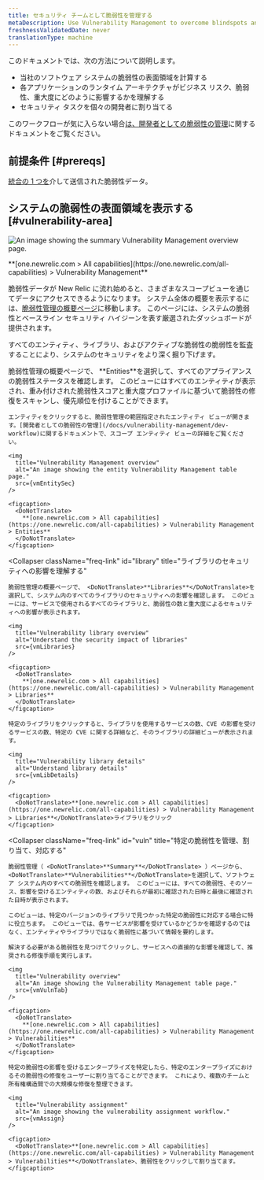 ```yaml
---
title: セキュリティ チームとして脆弱性を管理する
metaDescription: Use Vulnerability Management to overcome blindspots and assign remediation to developers as a security team.
freshnessValidatedDate: never
translationType: machine
---
```








このドキュメントでは、次の方法について説明します。

* 当社のソフトウェア システムの脆弱性の表面領域を計算する
* 各アプリケーションのランタイム アーキテクチャがビジネス リスク、脆弱性、重大度にどのように影響するかを理解する
* セキュリティ タスクを個々の開発者に割り当てる

このワークフローが気に入らない場合[は、開発者としての脆弱性の管理](/docs/vulnerability-management/dev-workflow)に関するドキュメントをご覧ください。

## 前提条件 [#prereqs]

[統合の 1 つを](/docs/vulnerability-management/integrations/overview)介して送信された脆弱性データ。

## システムの脆弱性の表面領域を表示する [#vulnerability-area]

<img
  title="Vulnerability Management overview"
  alt="An image showing the summary Vulnerability Management overview page."
  src={vmOverview}
/>

<figcaption>
  <DoNotTranslate>
    **[one.newrelic.com > All capabilities](https://one.newrelic.com/all-capabilities) > Vulnerability Management**
  </DoNotTranslate>
</figcaption>

脆弱性データが New Relic に流れ始めると、さまざまなスコープビューを通じてデータにアクセスできるようになります。 システム全体の概要を表示するには、[脆弱性管理の概要ページ](https://one.newrelic.com/vulnerability-management)に移動します。 このページには、システムの脆弱性とベースライン セキュリティ ハイジーンを表す厳選されたダッシュボードが提供されます。

すべてのエンティティ、ライブラリ、およびアクティブな脆弱性の脆弱性を監査することにより、システムのセキュリティをより深く掘り下げます。

<CollapserGroup>
  <Collapser
    className="freq-link"
    id="entity"
    title="すべてのエンティティの脆弱性を管理する"
  >
    脆弱性管理の概要ページで、 <DoNotTranslate>**Entities**</DoNotTranslate>を選択して、すべてのアプライアンスの脆弱性ステータスを確認します。 このビューにはすべてのエンティティが表示され、重み付けされた脆弱性スコアと重大度プロファイルに基づいて脆弱性の修復をスキャンし、優先順位を付けることができます。

    エンティティをクリックすると、脆弱性管理の範囲指定されたエンティティ ビューが開きます。[開発者としての脆弱性の管理](/docs/vulnerability-management/dev-workflow)に関するドキュメントで、スコープ エンティティ ビューの詳細をご覧ください。

    <img
      title="Vulnerability Management overview"
      alt="An image showing the entity Vulnerability Management table page."
      src={vmEntitySec}
    />

    <figcaption>
      <DoNotTranslate>
        **[one.newrelic.com > All capabilities](https://one.newrelic.com/all-capabilities) > Vulnerability Management > Entities**
      </DoNotTranslate>
    </figcaption>
  </Collapser>

  <Collapser
    className="freq-link"
    id="library"
    title="ライブラリのセキュリティへの影響を理解する"
  >
    脆弱性管理の概要ページで、 <DoNotTranslate>**Libraries**</DoNotTranslate>を選択して、システム内のすべてのライブラリのセキュリティへの影響を確認します。 このビューには、サービスで使用されるすべてのライブラリと、脆弱性の数と重大度によるセキュリティへの影響が表示されます。

    <img
      title="Vulnerability library overview"
      alt="Understand the security impact of libraries"
      src={vmLibraries}
    />

    <figcaption>
      <DoNotTranslate>
        **[one.newrelic.com > All capabilities](https://one.newrelic.com/all-capabilities) > Vulnerability Management > Libraries**
      </DoNotTranslate>
    </figcaption>

    特定のライブラリをクリックすると、ライブラリを使用するサービスの数、CVE の影響を受けるサービスの数、特定の CVE に関する詳細など、そのライブラリの詳細ビューが表示されます。

    <img
      title="Vulnerability library details"
      alt="Understand library details"
      src={vmLibDetails}
    />

    <figcaption>
      <DoNotTranslate>**[one.newrelic.com > All capabilities](https://one.newrelic.com/all-capabilities) > Vulnerability Management > Libraries**</DoNotTranslate>ライブラリをクリック
    </figcaption>
  </Collapser>

  <Collapser
    className="freq-link"
    id="vuln"
    title="特定の脆弱性を管理、割り当て、対応する"
  >
    脆弱性管理（ <DoNotTranslate>**Summary**</DoNotTranslate> ）ページから、 <DoNotTranslate>**Vulnerabilities**</DoNotTranslate>を選択して、ソフトウェア システム内のすべての脆弱性を確認します。 このビューには、すべての脆弱性、そのソース、影響を受けるエンティティの数、およびそれらが最初に確認された日時と最後に確認された日時が表示されます。

    このビューは、特定のバージョンのライブラリで見つかった特定の脆弱性に対応する場合に特に役立ちます。 このビューでは、各サービスが影響を受けているかどうかを確認するのではなく、エンティティやライブラリではなく脆弱性に基づいて情報を要約します。

    解決する必要がある脆弱性を見つけてクリックし、サービスへの直接的な影響を確認して、推奨される修復手順を実行します。

    <img
      title="Vulnerability overview"
      alt="An image showing the Vulnerability Management table page."
      src={vmVulnTab}
    />

    <figcaption>
      <DoNotTranslate>
        **[one.newrelic.com > All capabilities](https://one.newrelic.com/all-capabilities) > Vulnerability Management > Vulnerabilities**
      </DoNotTranslate>
    </figcaption>

    特定の脆弱性の影響を受けるエンタープライズを特定したら、特定のエンタープライズにおけるその脆弱性の修復をユーザーに割り当てることができます。 これにより、複数のチームと所有権構造間での大規模な修復を整理できます。

    <img
      title="Vulnerability assignment"
      alt="An image showing the vulnerability assignment workflow."
      src={vmAssign}
    />

    <figcaption>
      <DoNotTranslate>**[one.newrelic.com > All capabilities](https://one.newrelic.com/all-capabilities) > Vulnerability Management > Vulnerabilities**</DoNotTranslate>、脆弱性をクリックして割り当てます。
    </figcaption>
  </Collapser>
</CollapserGroup>
